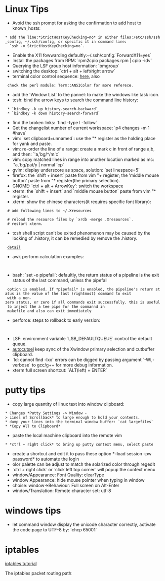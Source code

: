 = Linux Tips =
* Avoid the ssh prompt for asking the confirmation to add host to known_hosts: 
 * add the line:*StrictHostKeyChecking=no* in either files:/etc/ssh/ssh_config, ~/.ssh/config, or specific it in command line:
   `ssh -o StrictHostKeyChecking=no`. 
* Enable the X11 fowwarding defaultly:~/.ssh/config:`ForwardX11=yes`
* Install the packages from RPM: `rpm2cpio packages.rpm | cpio -idv`
* Querying the LSF group host information: `bmgroup`
* switching the desktop: `ctrl + alt + left/right arrow`
* terminal color control sequence: [[https://stackoverflow.com/questions/4842424/list-of-ansi-color-escape-sequences|here]], also
  check the perl module: Term::ANSIColor for more referece.
* add the 'Window List' to the pannel: to make the windows like task icon.
* tcsh: bind the arrow keys to search the command line history:
  * `bindkey -k up history-search-backward`
  * `bindkey -k down history-search-forward`
* find the broken links: `find -type l -follow`
* Get the changelist number of current workspace: `p4 changes -m 1 #have`
* vim: `set clipboard=unnamed`: use the "* register as the holding place for yank and paste.
* vim: re-order the line of a range: create a mark c in front of range a,b, and then: `'a,'bg/^/m'c` 
* vim: copy matched lines in range into another location marked as mc: `'a,'bg/pat/y | normal 'cp`
* gvim: display underscore as space, solution: `set linespace=5`
* firefox: the `shift + insert` paste from vim "+ register; the 'middle mouse button' paste from "* register(the primary selection).
* GNOME: `ctrl + alt + ArrowKey`: switch the workspace
* xterm: the `shift + insert` and `middle mouse button` paste from vim "* register.
* xterm: show the chinese characters(it requires specific font library):
  # add following lines to ~/.Xresources
    {{{text
      XTerm*faceName: Consolas:style=Regular:antialias=True:pixelsize=20
      XTerm*faceNameDoublesize:AR PL Uming CN
    }}}
  # reload the resource files by `xrdb -merge .Xresources`. 
  # restart xterm.
* tcsh shell script can't be exited phenomenon may be caused by the locking of .history, it can be remedied by remove the .history.
  [[https://stackoverflow.com/questions/35708942/tcsh-script-does-not-exit|detail]]
* awk perform calculation examples:
  {{{sh
    cat data|awk '{sum+=$1} END {print "Sum = ", sum}'
    cat data|awk '{sum+=$1} END {print "Average = ", sum/NR}'
    cat data|awk 'BEGIN {max = 0} {if ($1>max) max=$1 } END {print "Max=", max}'
    awk 'BEGIN {min = 1999999} {if ($1<min) min=$1} END {print "Min=", min}'
  }}}
* bash: `set -o pipefail`: defaultly, the return status of a pipeline is the exit status of the last command, unless the pipefail
  option is enabled. If *pipefail* is enabled, the pipeline's return status is the value of the last (rightmost) command to exit
  with a non-zero status, or zero if all commands exit successfully. this is useful to inject the a tee pipe for the commannd in
  makefile and also can exit immediately
* perforce: steps to rollback to early version:
  {{{sh
    p4 sync somefile#2 # retrieve the early version
    p4 edit somefile
    p4 sync somefile # sync to latest version
    p4 resolve -ay # resolve and accept your local copy.
  }}}
* LSF: environment variable `LSB_DEFAULTQUEUE` control the default queue.
* [[http://www.nongnu.org/autocutsel|autocutsel]] keep sync of the Xwindow primary selection and cutbuffer clipboard.
* `ld: cannot find -lxx` errors can be digged by passing argument `-Wl,-verbose` to gcc/g++ for more debug information.
* xterm full screen shortcut: `ALT(left) + ENTER`

= putty tips =
* copy large quantity of linux text into window clipboard:
 * Changes *Putty Settings -> Window -> Lines of Scrollback* to large enough to hold your contents.  {{local:../images/putty-settings.jpg}}
 * dump your lines into the terminal window buffer: `cat largefiles`
 * *Copy All to Clipboard* {{local:../images/putty-context-menu.jpg}}
* paste the local machine clipboard into the remote vim
 * *ctrl + right click* to bring up putty context menu, select paste
* create a shortcut and edit it to pass these option *-load session -pw password* to automate the login
* olor palette can be adjust to match the solarized color through regedit
* `ctrl + right click` or `click left top corner` will popup the context menu
* window/Appearance: Font Quality: clearType
* window Appearance: hide mouse pointer when typing in window 
* choise: window->Behaviour: Full screen on Alt-Enter
* window/Translation: Remote character set: utf-8
= windows tips =
* let command window display the unicode character correctly, activate the code page to UTF-8 by: `chcp 65001` 

= iptables =
[[https://www.frozentux.net/iptables-tutorial/iptables-tutorial.html|iptables tutorial]]

The iptables packet routing path:
{{local:../images/iptables-packet-route.jpg}}


